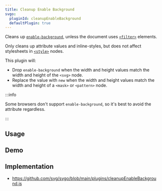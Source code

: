 ```yaml
---
title: Cleanup Enable Background
svgo:
  pluginId: cleanupEnableBackground
  defaultPlugin: true
---
```


Cleans up [`enable-background`](https://developer.mozilla.org/docs/Web/SVG/Attribute/enable-background), unless the document uses [`<filter>`](https://developer.mozilla.org/docs/Web/SVG/Element/filter) elements.

Only cleans up attribute values and inline-styles, but does not affect stylesheets in [`<style>`](https://developer.mozilla.org/docs/Web/SVG/Element/style) nodes.

This plugin will:

- Drop `enable-background` when the width and height values match the width and height of the `<svg>` node.
- Replace the value with `new` when the width and height values match the width and height of a `<mask>` or `<pattern>` node.

:::info

Some browsers don't support `enable-background`, so it's best to avoid the attribute regardless.

:::

## Usage

<PluginUsage />

## Demo

<PluginDemo />

## Implementation

- https://github.com/svg/svgo/blob/main/plugins/cleanupEnableBackground.js

